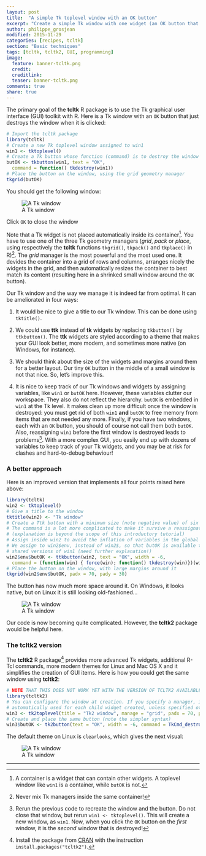 ```yaml
---
layout: post
title:  "A simple Tk toplevel window with an OK button"
excerpt: "Create a simple Tk window with one widget (an OK button that closes the window)."
author: philippe_grosjean
modified: 2015-11-29
categories: [recipes, tcltk]
section: "Basic techniques"
tags: [tcltk, tcltk2, GUI, programming]
image:
  feature: banner-tcltk.png
  credit: 
  creditlink: 
  teaser: banner-tcltk.png
comments: true
share: true
---
```


The primary goal of the **tcltk** R package is to use the Tk graphical user interface (GUI) toolkit with R. Here is a Tk window with an `OK` button that just destroys the window when it is clicked:

```r
# Import the tcltk package
library(tcltk)
# Create a new Tk toplevel window assigned to win1
win1 <- tktoplevel()
# Create a Tk button whose function (command) is to destroy the window win1
butOK <- tkbutton(win1, text = "OK",
  command = function() tkdestroy(win1))
# Place the button on the window, using the grid geometry manager
tkgrid(butOK)
```

You should get the following window:

![A Tk window]({{ site.images }}/recipes-tcltk/okbox.png)

Click `OK` to close the window

Note that a Tk widget is not placed automatically inside its container[^1]. You have to use one of the three Tk geometry managers (_grid_, _pack_ or _place_, using respectively the **tcltk** functions `tkgrid()`, `tkpack()` and `tkplace()` in R)[^2]. The _grid_ manager is the most powerful and the most used one. It devides the container into a grid of rows and columns, arranges nicely the widgets in the grid, and then automatically resizes the container to best match its content (resulting here in a shrinked small window around the `OK` button).

[^1]: A container is a widget that can contain other widgets. A toplevel window like `win1` is a container, while `butOK` is not.

[^2]: Never mix Tk managers inside the same container!

Our Tk window and the way we manage it is indeed far from optimal. It can be ameliorated in four ways:

1. It would be nice to give a title to our Tk window. This can be done using `tktitle()`.

2. We could use **ttk** instead of **tk** widgets by replacing `tkbutton()` by `ttkbutton()`. The **ttk** widgets are styled according to a theme that makes your GUI look better, more modern, and sometimes more native (on Windows, for instance).

3. We should think about the size of the widgets and margins around them for a better layout. Our tiny `OK` button in the middle of a small window is not that nice. So, let's improve this.

4. It is nice to keep track of our Tk windows and widgets by assigning variables, like `win1` or `butOK` here. However, these variables clutter our workspace. They also do not reflect the hierarchy. `butOK` is embedded in `win1` at the Tk level. It makes clean up more difficult once the window is destroyed: you must get rid of both `win1` **and** `butOK` to free memory from items that are not needed any more. Finally, if you have two windows, each with an `OK` button, you should of course not call them both `butOK`. Also, reassigning `win1` before the first window is destroyed leads to problems[^3]. With a more complex GUI, you easily end up with dozens of variables to keep track of your Tk widgets, and you may be at risk for clashes and hard-to-debug behaviour!

[^3]: Rerun the previous code to recreate the window and the button. Do not close that window, but rerun `win1 <- tktoplevel()`. This will create a new window, as `win1`. Now, when you click the `OK` button on the _first_ window, it is the _second_ window that is destroyed!

### A better approach

Here is an improved version that implements all four points raised here above:

```r
library(tcltk)
win2 <- tktoplevel()
# Give a title to the window
tktitle(win2) <- "Tk window"
# Create a Ttk button with a minimum size (note negative value) of six characters
# The command is a lot more complicated to make it survive a reassignation to win2
# (explanation is beyond the scope of this introductory tutorial)
# Assign inside win2 to avoid the inflation of variables in the global environment
# We assign to win2$env, instead of win2$, so that butOK is available to all
# shared versions of win1 (need further explanation!)
win2$env$butOK <- ttkbutton(win2, text = "OK", width = -6,
  command = (function(win) { force(win); function() tkdestroy(win)})(win2))
# Place the button on the window, with large margins around it
tkgrid(win2$env$butOK, padx = 70, pady = 30)
```

The button has now much more space around it. On Windows, it looks native, but on Linux it is still looking old-fashioned...

![A Tk window]({{ site.images }}/recipes-tcltk/okbox2.png)

Our code is now becoming quite complicated. However, the **tcltk2** package would be helpful here.

### The tcltk2 version

The **tcltk2** R package[^4] provides more advanced Tk widgets, additional R-Tcl commands, more modern themes for Linux and Mac OS X and it simplifies the creation of GUI items. Here is how you could get the same window using **tcltk2**:

[^4]: Install the package from [CRAN](http://cran.r-project.org) with the instruction `install.packages("tcltk2")`.

```r
# NOTE THAT THIS DOES NOT WORK YET WITH THE VERSION OF TCLTK2 AVAILABLE ON CRAN
library(tcltk2)
# You can configure the window at creation. If you specify a manager, it will be
# automatically used for each child widget created, unless specified otherwise
win3 <- tk2toplevel(title = "Tk2 window", manage = "grid", padx = 70, pady = 30)
# Create and place the same button (note the simpler syntax)
win3$butOK <- tk2button(text = "OK", width = -6, command = TkCmd_destroy(parent))
```

The default theme on Linux is `clearlooks`, which gives the next visual:

![A Tk window]({{ site.images }}/recipes-tcltk/okbox3.png)

---
